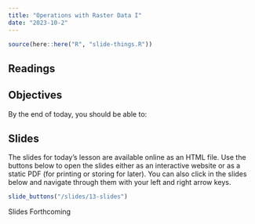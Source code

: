 ```yaml
---
title: "Operations with Raster Data I"
date: "2023-10-2"
---
```


```r
source(here::here("R", "slide-things.R"))

```

## Readings

## Objectives

By the end of today, you should be able to: 


## Slides
The slides for today's lesson are available online as an HTML file. Use the buttons below to open the slides either as an interactive website or as a static PDF (for printing or storing for later). You can also click in the slides below and navigate through them with your left and right arrow keys.

```r
slide_buttons("/slides/13-slides")
```

Slides Forthcoming